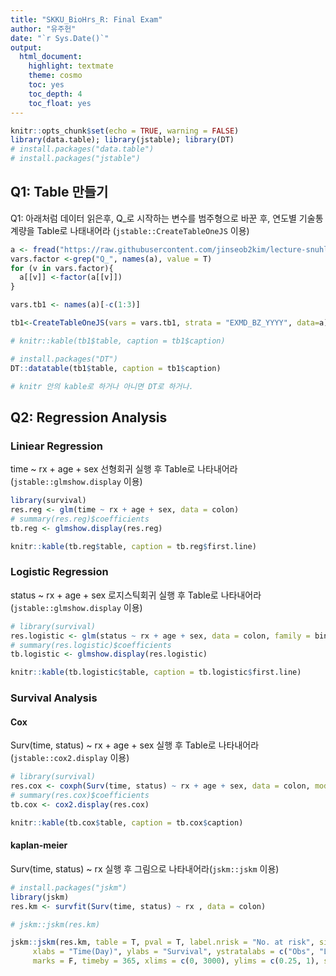 ```yaml
---
title: "SKKU_BioHrs_R: Final Exam"
author: "유주헌"
date: "`r Sys.Date()`"
output: 
  html_document: 
    highlight: textmate
    theme: cosmo
    toc: yes
    toc_depth: 4
    toc_float: yes
---
```



```r
knitr::opts_chunk$set(echo = TRUE, warning = FALSE)
library(data.table); library(jstable); library(DT)
# install.packages("data.table")
# install.packages("jstable")
```

## Q1: Table 만들기

Q1: 아래처럼 데이터 읽은후, Q_로 시작하는 변수를 범주형으로 바꾼 후, 연도별 기술통계량을 Table로 나태내어라 (`jstable::CreateTableOneJS` 이용)


```r
a <- fread("https://raw.githubusercontent.com/jinseob2kim/lecture-snuhlab/master/data/example_g1e.csv")
vars.factor <-grep("Q_", names(a), value = T)
for (v in vars.factor){
  a[[v]] <-factor(a[[v]])
}

vars.tb1 <- names(a)[-c(1:3)]

tb1<-CreateTableOneJS(vars = vars.tb1, strata = "EXMD_BZ_YYYY", data=a)

# knitr::kable(tb1$table, caption = tb1$caption)

# install.packages("DT")
DT::datatable(tb1$table, caption = tb1$caption)

# knitr 안의 kable로 하거나 아니면 DT로 하거나.

```




## Q2: Regression Analysis

### Liniear Regression
time ~ rx + age + sex 선형회귀 실행 후 Table로 나타내어라 (`jstable::glmshow.display` 이용)


```r
library(survival)
res.reg <- glm(time ~ rx + age + sex, data = colon)
# summary(res.reg)$coefficients
tb.reg <- glmshow.display(res.reg)

knitr::kable(tb.reg$table, caption = tb.reg$first.line)

```



### Logistic Regression
status ~ rx + age + sex 로지스틱회귀 실행 후 Table로 나타내어라(`jstable::glmshow.display` 이용)

```r
# library(survival)
res.logistic <- glm(status ~ rx + age + sex, data = colon, family = binomial)
# summary(res.logistic)$coefficients
tb.logistic <- glmshow.display(res.logistic)

knitr::kable(tb.logistic$table, caption = tb.logistic$first.line)

```




### Survival Analysis

#### Cox
Surv(time, status) ~ rx + age + sex 실행 후 Table로 나타내어라(`jstable::cox2.display` 이용)

```r
# library(survival)
res.cox <- coxph(Surv(time, status) ~ rx + age + sex, data = colon, model = TRUE)
# summary(res.cox)$coefficients
tb.cox <- cox2.display(res.cox)

knitr::kable(tb.cox$table, caption = tb.cox$caption)

```



#### kaplan-meier
Surv(time, status) ~ rx 실행 후 그림으로 나타내어라(`jskm::jskm` 이용)

```r
# install.packages("jskm")
library(jskm)
res.km <- survfit(Surv(time, status) ~ rx , data = colon)

# jskm::jskm(res.km)

jskm::jskm(res.km, table = T, pval = T, label.nrisk = "No. at risk", size.label.nrisk = 8, 
     xlabs = "Time(Day)", ylabs = "Survival", ystratalabs = c("Obs", "Lev", "Lev + 5FU"), ystrataname = "rx",
     marks = F, timeby = 365, xlims = c(0, 3000), ylims = c(0.25, 1), showpercent = T)


```









